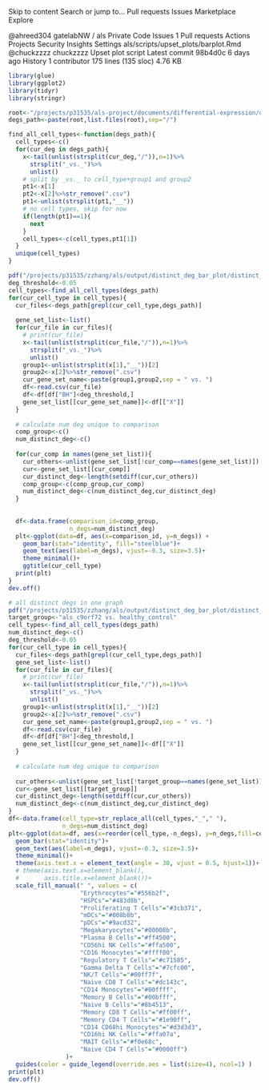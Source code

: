 Skip to content
Search or jump to…
Pull requests
Issues
Marketplace
Explore
 
@ahreed304 
gatelabNW
/
als
Private
Code
Issues
1
Pull requests
Actions
Projects
Security
Insights
Settings
als/scripts/upset_plots/barplot.Rmd
@chuckzzzz
chuckzzzz Upset plot script
Latest commit 98b4d0c 6 days ago
 History
 1 contributor
175 lines (135 sloc)  4.76 KB
   
```r
library(glue)
library(ggplot2)
library(tidyr)
library(stringr)
```

```r
root<-"/projects/p31535/als-project/documents/differential-expression/degs"
degs_path<-paste(root,list.files(root),sep="/")
```

```r
find_all_cell_types<-function(degs_path){
  cell_types<-c()
  for(cur_deg in degs_path){
    x<-tail(unlist(strsplit(cur_deg,"/")),n=1)%>%
      strsplit("_vs._")%>%
      unlist()
    # split by _vs._ to cell_type+group1 and group2
    pt1<-x[1]
    pt2<-x[2]%>%str_remove(".csv")
    pt1<-unlist(strsplit(pt1,"__"))
    # no cell types, skip for now
    if(length(pt1)==1){
      next
    }
    cell_types<-c(cell_types,pt1[1])
  }
  unique(cell_types)
}
```


```r
pdf("/projects/p31535/zzhang/als/output/distinct_deg_bar_plot/distinct_deg_barplot_by_diagnosis.pdf",width = 16, height = 9)
deg_threshold<-0.05
cell_types<-find_all_cell_types(degs_path)
for(cur_cell_type in cell_types){
  cur_files<-degs_path[grepl(cur_cell_type,degs_path)]
  
  gene_set_list<-list()
  for(cur_file in cur_files){
    # print(cur_file)
    x<-tail(unlist(strsplit(cur_file,"/")),n=1)%>%
      strsplit("_vs._")%>%
      unlist()
    group1<-unlist(strsplit(x[1],"__"))[2]
    group2<-x[2]%>%str_remove(".csv")
    cur_gene_set_name<-paste(group1,group2,sep = " vs. ")
    df<-read.csv(cur_file)
    df<-df[df["BH"]<deg_threshold,]
    gene_set_list[[cur_gene_set_name]]<-df[["X"]]
  }
  
  # calculate num deg unique to comparison
  comp_group<-c()
  num_distinct_deg<-c()
  
  for(cur_comp in names(gene_set_list)){
    cur_others<-unlist(gene_set_list[!cur_comp==names(gene_set_list)])
    cur<-gene_set_list[[cur_comp]]
    cur_distinct_deg<-length(setdiff(cur,cur_others))
    comp_group<-c(comp_group,cur_comp)
    num_distinct_deg<-c(num_distinct_deg,cur_distinct_deg)
  }
  
  
  df<-data.frame(comparison_id=comp_group,
                 n_degs=num_distinct_deg)
  plt<-ggplot(data=df, aes(x=comparison_id, y=n_degs)) +
    geom_bar(stat="identity", fill="steelblue")+
    geom_text(aes(label=n_degs), vjust=-0.3, size=3.5)+
    theme_minimal()+
    ggtitle(cur_cell_type) 
  print(plt)
}
dev.off()
```


```r
# all distinct degs in one graph
pdf("/projects/p31535/zzhang/als/output/distinct_deg_bar_plot/distinct_deg_barplot_by_cell_type.pdf",width = 16, height = 16)
target_group<-"als_c9orf72 vs. healthy_control"
cell_types<-find_all_cell_types(degs_path)
num_distinct_deg<-c()
deg_threshold<-0.05
for(cur_cell_type in cell_types){
  cur_files<-degs_path[grepl(cur_cell_type,degs_path)]
  gene_set_list<-list()
  for(cur_file in cur_files){
    # print(cur_file)
    x<-tail(unlist(strsplit(cur_file,"/")),n=1)%>%
      strsplit("_vs._")%>%
      unlist()
    group1<-unlist(strsplit(x[1],"__"))[2]
    group2<-x[2]%>%str_remove(".csv")
    cur_gene_set_name<-paste(group1,group2,sep = " vs. ")
    df<-read.csv(cur_file)
    df<-df[df["BH"]<deg_threshold,]
    gene_set_list[[cur_gene_set_name]]<-df[["X"]]
  }
  
  # calculate num deg unique to comparison
  
  cur_others<-unlist(gene_set_list[!target_group==names(gene_set_list)])
  cur<-gene_set_list[[target_group]]
  cur_distinct_deg<-length(setdiff(cur,cur_others))
  num_distinct_deg<-c(num_distinct_deg,cur_distinct_deg)
}
df<-data.frame(cell_type=str_replace_all(cell_types,"_"," "),
               n_degs=num_distinct_deg)
plt<-ggplot(data=df, aes(x=reorder(cell_type,-n_degs), y=n_degs,fill=cell_type)) +
  geom_bar(stat="identity")+
  geom_text(aes(label=n_degs), vjust=-0.3, size=3.5)+
  theme_minimal()+
  theme(axis.text.x = element_text(angle = 30, vjust = 0.5, hjust=1))+
  # theme(axis.text.x=element_blank(),
  #       axis.title.x=element_blank())+
  scale_fill_manual(" ", values = c(
                    "Erythrocytes"="#556b2f",
                    "HSPCs"="#483d8b",
                    "Proliferating T Cells"="#3cb371",
                    "mDCs"="#008b8b",
                    "pDCs"="#9acd32",
                    "Megakaryocytes"="#00008b",
                    "Plasma B Cells"="#ff4500",
                    "CD56hi NK Cells"="#ffa500",
                    "CD16 Monocytes"="#ffff00",
                    "Regulatory T Cells"="#c71585",
                    "Gamma Delta T Cells"="#7cfc00",
                    "NK/T Cells"="#00ff7f",
                    "Naive CD8 T Cells"="#dc143c",
                    "CD14 Monocytes"="#00ffff",
                    "Memory B Cells"="#00bfff",
                    "Naive B Cells"="#8b4513",
                    "Memory CD8 T Cells"="#ff00ff",
                    "Memory CD4 T Cells"="#1e90ff",
                    "CD14 CD68hi Monocytes"="#d3d3d3", 
                    "CD16hi NK Cells"="#ffa07a",
                    "MAIT Cells"="#f0e68c",
                    "Naive CD4 T Cells"="#0000ff")
                )+
  guides(color = guide_legend(override.aes = list(size=4), ncol=1) )
print(plt)
dev.off()
```

